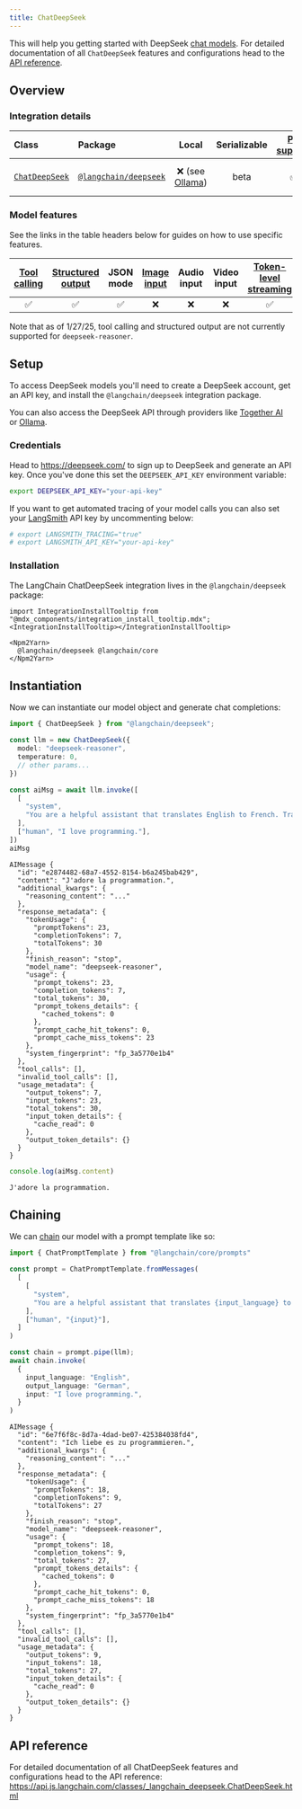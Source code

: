 ```yaml
---
title: ChatDeepSeek
---
```



This will help you getting started with DeepSeek [chat models](/oss/javascript/langchain/models). For detailed documentation of all `ChatDeepSeek` features and configurations head to the [API reference](https://api.js.langchain.com/classes/_langchain_deepseek.ChatDeepSeek.html).

## Overview
### Integration details

| Class | Package | Local | Serializable | [PY support](https://python.langchain.com/docs/integrations/chat/deepseek) | Downloads | Version |
| :--- | :--- | :---: | :---: |  :---: | :---: | :---: |
| [`ChatDeepSeek`](https://api.js.langchain.com/classes/_langchain_deepseek.ChatDeepSeek.html) | [`@langchain/deepseek`](https://npmjs.com/@langchain/deepseek) | ❌ (see [Ollama](/oss/javascript/integrations/chat/ollama)) | beta | ✅ | <img src="https://img.shields.io/npm/dm/@langchain/deepseek?style=flat-square&label=%20&" alt="NPM - Downloads" /> | <img src="https://img.shields.io/npm/v/@langchain/deepseek?style=flat-square&label=%20&" alt="NPM - Version" /> |

### Model features

See the links in the table headers below for guides on how to use specific features.

| [Tool calling](/oss/javascript/langchain/tools) | [Structured output](/oss/javascript/langchain/structured-output) | JSON mode | [Image input](/oss/javascript/how-to/multimodal_inputs/) | Audio input | Video input | [Token-level streaming](/oss/javascript/langchain/streaming/) | [Token usage](/oss/javascript/how-to/chat_token_usage_tracking/) | [Logprobs](/oss/javascript/how-to/logprobs/) |
| :---: | :---: | :---: | :---: |  :---: | :---: | :---: | :---: | :---: |
| ✅ | ✅ | ✅ | ❌ | ❌ | ❌ | ✅ | ✅ | ✅ |

Note that as of 1/27/25, tool calling and structured output are not currently supported for `deepseek-reasoner`.

## Setup

To access DeepSeek models you'll need to create a DeepSeek account, get an API key, and install the `@langchain/deepseek` integration package.

You can also access the DeepSeek API through providers like [Together AI](/oss/javascript/integrations/chat/togetherai) or [Ollama](/oss/javascript/integrations/chat/ollama).

### Credentials

Head to https://deepseek.com/ to sign up to DeepSeek and generate an API key. Once you've done this set the `DEEPSEEK_API_KEY` environment variable:

```bash
export DEEPSEEK_API_KEY="your-api-key"
```

If you want to get automated tracing of your model calls you can also set your [LangSmith](/langsmith/home) API key by uncommenting below:

```bash
# export LANGSMITH_TRACING="true"
# export LANGSMITH_API_KEY="your-api-key"
```

### Installation

The LangChain ChatDeepSeek integration lives in the `@langchain/deepseek` package:

```
import IntegrationInstallTooltip from "@mdx_components/integration_install_tooltip.mdx";
<IntegrationInstallTooltip></IntegrationInstallTooltip>

<Npm2Yarn>
  @langchain/deepseek @langchain/core
</Npm2Yarn>

```
## Instantiation

Now we can instantiate our model object and generate chat completions:


```typescript
import { ChatDeepSeek } from "@langchain/deepseek";

const llm = new ChatDeepSeek({
  model: "deepseek-reasoner",
  temperature: 0,
  // other params...
})
```


```typescript
const aiMsg = await llm.invoke([
  [
    "system",
    "You are a helpful assistant that translates English to French. Translate the user sentence.",
  ],
  ["human", "I love programming."],
])
aiMsg
```
```output
AIMessage {
  "id": "e2874482-68a7-4552-8154-b6a245bab429",
  "content": "J'adore la programmation.",
  "additional_kwargs": {
    "reasoning_content": "..."
  },
  "response_metadata": {
    "tokenUsage": {
      "promptTokens": 23,
      "completionTokens": 7,
      "totalTokens": 30
    },
    "finish_reason": "stop",
    "model_name": "deepseek-reasoner",
    "usage": {
      "prompt_tokens": 23,
      "completion_tokens": 7,
      "total_tokens": 30,
      "prompt_tokens_details": {
        "cached_tokens": 0
      },
      "prompt_cache_hit_tokens": 0,
      "prompt_cache_miss_tokens": 23
    },
    "system_fingerprint": "fp_3a5770e1b4"
  },
  "tool_calls": [],
  "invalid_tool_calls": [],
  "usage_metadata": {
    "output_tokens": 7,
    "input_tokens": 23,
    "total_tokens": 30,
    "input_token_details": {
      "cache_read": 0
    },
    "output_token_details": {}
  }
}
```

```typescript
console.log(aiMsg.content)
```
```output
J'adore la programmation.
```
## Chaining

We can [chain](/oss/javascript/how-to/sequence/) our model with a prompt template like so:


```typescript
import { ChatPromptTemplate } from "@langchain/core/prompts"

const prompt = ChatPromptTemplate.fromMessages(
  [
    [
      "system",
      "You are a helpful assistant that translates {input_language} to {output_language}.",
    ],
    ["human", "{input}"],
  ]
)

const chain = prompt.pipe(llm);
await chain.invoke(
  {
    input_language: "English",
    output_language: "German",
    input: "I love programming.",
  }
)
```
```output
AIMessage {
  "id": "6e7f6f8c-8d7a-4dad-be07-425384038fd4",
  "content": "Ich liebe es zu programmieren.",
  "additional_kwargs": {
    "reasoning_content": "..."
  },
  "response_metadata": {
    "tokenUsage": {
      "promptTokens": 18,
      "completionTokens": 9,
      "totalTokens": 27
    },
    "finish_reason": "stop",
    "model_name": "deepseek-reasoner",
    "usage": {
      "prompt_tokens": 18,
      "completion_tokens": 9,
      "total_tokens": 27,
      "prompt_tokens_details": {
        "cached_tokens": 0
      },
      "prompt_cache_hit_tokens": 0,
      "prompt_cache_miss_tokens": 18
    },
    "system_fingerprint": "fp_3a5770e1b4"
  },
  "tool_calls": [],
  "invalid_tool_calls": [],
  "usage_metadata": {
    "output_tokens": 9,
    "input_tokens": 18,
    "total_tokens": 27,
    "input_token_details": {
      "cache_read": 0
    },
    "output_token_details": {}
  }
}
```

## API reference

For detailed documentation of all ChatDeepSeek features and configurations head to the API reference: https://api.js.langchain.com/classes/_langchain_deepseek.ChatDeepSeek.html
